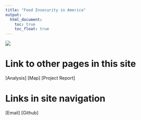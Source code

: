 ```yaml
---
title: "Food Insecurity in America"
output:
  html_document:
    toc: true
    toc_float: true
---
```


![](https://www.feedingamerica.org/themes/custom/ts_feeding_america/images/svgs/logo-2020.svg)

# Link to other pages in this site

[Analysis]
[Map]
[Project Report]  

# Links in site navigation

[Email]
[Github]